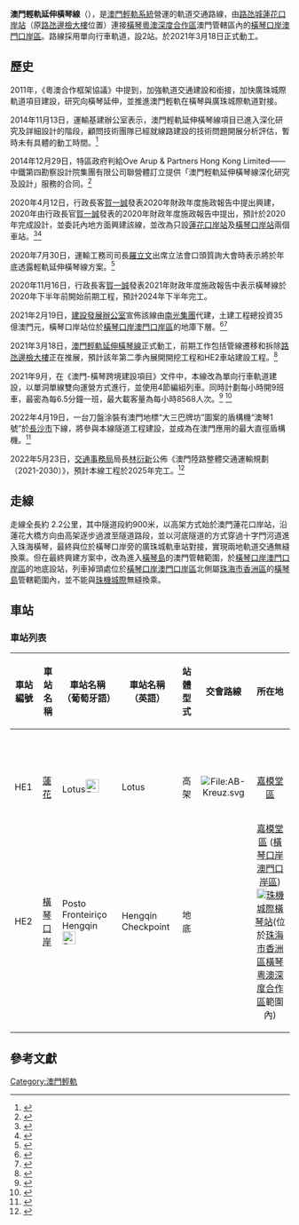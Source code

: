 {{noteTA
|1=zh:軌道捷運系統深化研究;zh-hans:軌道捷運系統深化研究;zh-hk:軌道捷運系統深化研究;zh-tw:軌道捷運系統深化研究;
|d1=中国大陆：軌道捷運系統深化研究；台灣：軌道捷運系統深化研究；香港：軌道捷運系統深化研究
|2=zh:廣珠城際軌道交通;zh-hans:廣珠城際軌道交通;zh-hk:廣珠城際軌道交通;zh-tw:廣珠城際軌道交通;
|d3=中国大陆：廣珠城際軌道交通；台灣：廣珠城際軌道交通；香港：廣珠城際軌道交通
|3=zh:城市軌道交通;zh-hans:城市軌道交通;zh-hk:城市軌道交通;zh-tw:城市軌道交通;
|d4=中国大陆：城市軌道交通；台灣：城市軌道交通；香港：城市軌道交通
}}
{{Future public transportation}}
{{MO future infrastructure}}
{{Infobox rail system-route
| name        = 橫琴線
| native_name = {{lang|pt|Linha de Extensão da Ilha de Hengqin}}
| eng_name    = {{lang|en|Hengqin Extend Line}}
| color       = orange
| logo        = 
| logo_width  = 
| image       = MLTR Hengqin Line Map.png
| image_width = 
| image_alt   = 
| caption     = 
| locale      = {{MAC}}
| type        = 中運量[[旅客捷運系統|旅客捷運系統]]
| system      = [[澳門輕軌|澳門輕軌]]
| status      = 興建中，預計2025年建成
| start       = {{站|蓮花}}
| end         = {{站|橫琴口岸}}
| routes      = 
| character   = 高架、地底
| linelength  = {{convert|2.2|km|mi|abbr=on}}
| tracklength =
| speed       = 最高80公里/小時
| tracks      = 1條
| stations    = 2個
| gauge       = [[膠輪路軌系統|膠輪路軌系統]]
| minradius   = 
| maxgrade    = 
| elevation   = 
| electrification = [[直流電|DC]] 750[[伏特|V]] [[第三軌供電|第三軌供電]]
| block_signal = 固定自動閉塞區間
| signalling  =  Japan Kyosan CBTC
| depot       = [[氹仔輕軌車廠|氹仔輕軌車廠]]
| stock       = [[三菱重工|三菱重工]][[濱海巡航|濱海巡航]]（OCEAN CRUISER）
| fleet_size  = 4節
| open        = 
| lastextension = 
| close       = 
| daily_ridership = 
| owner       = 
| operator    = [[澳門輕軌|澳門輕軌]]
| website     =
| map         = {{澳門輕軌系統RDT/延伸橫琴線}}
| map_state   = collapsed
}}
'''澳門輕軌延伸橫琴線'''（{{lang-pt|'''Linha de Extensão da Ilha de Hengqin do Metro Ligeiro de Macau'''}}），是[[澳門輕軌系統|澳門輕軌系統]]營運的軌道交通路線，由[[路氹城|路氹城]][[蓮花口岸站|蓮花口岸站]]（原[[路氹邊檢大樓|路氹邊檢大樓]]位置）連接[[橫琴粵澳深度合作區|橫琴粵澳深度合作區]]澳門管轄區內的[[横琴口岸#澳門輕軌橫琴線（興建中）|橫琴口岸澳門口岸區]]。路線採用單向行車軌道，設2站。於2021年3月18日正式動工。

== 歷史 ==
2011年，《粵澳合作框架協議》中提到，加強軌道交通建設和銜接，加快廣珠城際軌道項目建設，研究向橫琴延伸，並推進澳門輕軌在橫琴與廣珠城際軌道對接。

2014年11月13日，運輸基建辦公室表示，澳門輕軌延伸橫琴線項目已進入深化研究及詳細設計的階段，顧問技術團隊已經就線路建設的技術問題開展分析評估，暫時未有具體的動工時間。<ref>{{cite news |title=輕軌延伸橫琴線踏入深化研究及詳細設計階段 |url=http://www.git.gov.mo/tc/news_detail.aspx?a_id=100609 |publisher=[[運輸基建辦公室|運輸基建辦公室]] }}{{Dead link|date=2019年4月 |bot=InternetArchiveBot |fix-attempted=yes }}</ref>

2014年12月29日，特區政府判給Ove Arup & Partners Hong Kong Limited——中鐵第四勘察設計院集團有限公司聯營體訂立提供「澳門輕軌延伸橫琴線深化研究及設計」服務的合同。<ref>{{cite news |title=第422/2014號行政長官批示 |url=http://bo.io.gov.mo/bo/i/2014/52/despce_cn.asp#422 |publisher=公報 |accessdate=2015-04-23 |archive-date=2022-06-03 |archive-url=https://web.archive.org/web/20220603144656/https://bo.io.gov.mo/bo/i/2014/52/despce_cn.asp#422 }}</ref>

2020年4月12日，行政長客[[賀一誠|賀一誠]]發表2020年財政年度施政報告中提出興建，2020年由行政長官[[賀一誠|賀一誠]]發表的2020年財政年度施政報告中提出，預計於2020年完成設計，並委託內地方面興建該線，並改為只設[[蓮花口岸站|蓮花口岸站]]及[[橫琴口岸站|橫琴口岸站]]兩個車站。<ref>{{Cite web|title=珠海特區報|url=http://zhuhaidaily.hizh.cn/html/2020-04/22/content_1210_2604941.htm|accessdate=2020-04-22|work=|language=zh-Hant|archive-date=2020-06-26|archive-url=https://web.archive.org/web/20200626213540/http://zhuhaidaily.hizh.cn/html/2020-04/22/content_1210_2604941.htm}}</ref><ref>{{cite news |publisher=[[論盡媒體|論盡媒體]] |date=2020年4月21日 |title=賀一誠：城市總體規劃年內進行諮詢 加大公共投資 加強城市建設 |url=https://aamacau.com/2020/04/20/%E8%B3%80%E4%B8%80%E8%AA%A0%EF%BC%9A%E5%9F%8E%E5%B8%82%E7%B8%BD%E9%AB%94%E8%A6%8F%E5%8A%83%E5%B9%B4%E5%85%A7%E9%80%B2%E8%A1%8C%E8%AB%AE%E8%A9%A2-%E5%8A%A0%E5%A4%A7%E5%85%AC%E5%85%B1%E6%8A%95%E8%B3%87/ |accessdate=2020年4月21日 |archive-date=2021年1月11日 |archive-url=https://web.archive.org/web/20210111083954/https://aamacau.com/2020/04/20/%E8%B3%80%E4%B8%80%E8%AA%A0%EF%BC%9A%E5%9F%8E%E5%B8%82%E7%B8%BD%E9%AB%94%E8%A6%8F%E5%8A%83%E5%B9%B4%E5%85%A7%E9%80%B2%E8%A1%8C%E8%AB%AE%E8%A9%A2-%E5%8A%A0%E5%A4%A7%E5%85%AC%E5%85%B1%E6%8A%95%E8%B3%87/ }}</ref>

2020年7月30日，運輸工務司司長[[羅立文|羅立文]]出席立法會口頭質詢大會時表示將於年底透露輕軌延伸橫琴線方案。<ref>{{cite news |publisher=[[澳廣視新聞|TDM澳廣視新聞]] |date=2020年7月30日 |title=羅立文: 年底透露輕軌延伸橫琴線方案 |url=https://www.facebook.com/tdmchinesenews/videos/580506695880483 |accessdate=2020年7月31日 |archive-date=2022年5月31日 |archive-url=https://web.archive.org/web/20220531002727/https://www.facebook.com/tdmchinesenews/videos/580506695880483 }}</ref>

2020年11月16日，行政長客[[賀一誠|賀一誠]]發表2021年財政年度施政報告中表示橫琴線於2020年下半年前開始前期工程，預計2024年下半年完工。

2021年2月19日，[[建設發展辦公室|建設發展辦公室]]宣佈該線由[[南光集團|南光集團]]代建，土建工程總投資35億澳門元，橫琴口岸站位於[[橫琴口岸澳門口岸區|橫琴口岸澳門口岸區]]的地庫下層。<ref>{{cite news |title=橫琴新口岸地庫將建澳門輕軌站 |url=https://www.tdm.com.mo/c_news/radio_news.php?id=506021 |accessdate=2021-02-19 |publisher=TDM [[澳廣視新聞|澳廣視新聞]]}}</ref><ref>{{Cite web|title=輕軌橫琴線項目即將動工|url=https://www.gov.mo/zh-hant/news/366157/|accessdate=2021-02-19|work=澳門特別行政區政府入口網站|language=zh-hant}}</ref>

2021年3月18日，[[澳門輕軌|澳門輕軌]][[延伸橫琴線|延伸橫琴線]]正式動工，前期工作包括管線遷移和拆除[[路氹邊檢大樓|路氹邊檢大樓]]正在推展，預計該年第二季內展開開挖工程和HE2車站建設工程。<ref>{{cite news |title=澳門輕軌延伸橫琴線項目工程動工 |url=https://news.gov.mo/detail/zh-hant/N21CRG3XBH?1 |agency=[[澳門特別行政區新聞局|澳門特別行政區新聞局]] |publisher=[[建設發展辦公室|建設發展辦公室]] |date=2021-03-18}}</ref>

2021年9月，在《澳門-橫琴跨境建設項目》文件中，本線改為單向行車軌道建設，以單洞單線雙向運營方式進行，並使用4節編組列車。同時計劃每小時開9班車，最密為每6.5分鐘一班，最大載客量為每小時8568人次。<ref>{{Cite web |url=http://www.gdi.gov.mo/gdi/new_files/files/wUsCP2CWAK.pdf |title=澳門-橫琴跨境建設項目 |access-date=2021-09-19 |archive-date=2021-09-20 |archive-url=https://web.archive.org/web/20210920213314/http://www.gdi.gov.mo/gdi/new_files/files/wUsCP2CWAK.pdf |dead-url=no }}</ref> <ref>{{cite news |title=輕軌橫琴線爭取四年內完工 |url=http://www.hengqin.gov.cn/macao_zh_hant/hzqgl/dtyw/xwbb/content/post_2997664.html |accessdate=2021-09-16 |work=[[澳門日報|澳門日報]] |archive-date=2021-09-21 |archive-url=https://web.archive.org/web/20210921002803/http://www.hengqin.gov.cn/macao_zh_hant/hzqgl/dtyw/xwbb/content/post_2997664.html |dead-url=no }}</ref>

2022年4月19日，一台刀盤涂裝有澳門地標“大三巴牌坊”圖案的盾構機“澳琴1號”於[[長沙市|長沙市]]下線，將參與本線隧道工程建設，並成為在澳門應用的最大直徑盾構機。<ref>{{cite news |title=“澳琴1號” 盾構機在長沙下線 將成澳門應用最大直徑盾構機 |url=http://hn.people.com.cn/BIG5/n2/2022/0420/c356884-35231830.html |accessdate=2022-04-21 |work=hn.people.com.cn |archive-date=2022-05-30 |archive-url=https://web.archive.org/web/20220530113914/http://hn.people.com.cn/BIG5/n2/2022/0420/c356884-35231830.html }}</ref>

2022年5月23日，[[交通事務局|交通事務局]]局長[[林衍新|林衍新]]公佈《澳門陸路整體交通運輸規劃（2021-2030）》，預計本線工程於2025年完工。<ref>{{cite news |title=交通局爭取2028年完成東線工程 料2030年輕軌效益初步顯現 |url=https://www.exmoo.com/article/199331.html |accessdate=2022-05-23 |work=[[力報|力報]] |date=2022-05-23 |archive-date=2022-05-31 |archive-url=https://web.archive.org/web/20220531012043/https://www.exmoo.com/article/199331.html }}</ref>

== 走線 ==
走線全長約 2.2公里，其中隧道段約900米，以高架方式始於澳門蓮花口岸站，沿蓮花大橋方向由高架逐步過渡至隧道路段，並以河底隧道的方式穿過十字門河道進入珠海橫琴，最終與位於橫琴口岸旁的廣珠城軌車站對接，實現兩地軌道交通無縫換乘。但在最終興建方案中，改為進入[[橫琴島|橫琴島]]的澳門管轄範圍，於[[橫琴口岸澳門口岸區|橫琴口岸澳門口岸區]]的地底設站，列車掉頭處位於[[橫琴口岸澳門口岸區|橫琴口岸澳門口岸區]]北側屬[[珠海市|珠海市]][[香洲區|香洲區]]的[[橫琴島|橫琴島]]管轄範圍內，並不能與[[廣珠城軌|珠機城際]]無縫換乘。

== 車站 ==
=== 車站列表 ===

{{Panorama
|image = 
|fullwidth = 2266
|fullheight = 525
|height = 160
}}
{|align=center width=90% border=1 cellspacing=0 class="wikitable" style="margin-left:auto; margin-right:auto;"
!車站編號!!車站名稱!!車站名稱（葡萄牙語）!!車站名稱（英語）
!站體型式
!交會路線
!colspan=2|所在地
|-align=center bgcolor=orange
|colspan=8|<font color=white>'''延伸橫琴線''' (車站名稱尚未確定，僅作參考之作)</font>
|-align=center
|HE1||[[蓮花口岸站|蓮花]]||Lotus[[File:BSicon_BUS.svg|24px]]|| Lotus
|align=center|高架
|align=center|[[File:AB-Kreuz.svg|File:AB-Kreuz.svg]]{{澳門輕軌路線標誌|Taipa|S}}
|align=center|[[嘉模堂區|嘉模堂區]]
|-align=center
|HE2||[[橫琴口岸站|橫琴口岸]]||Posto Fronteiriço Hengqin [[File:BSicon_BUS.svg|24px]]||Hengqin Checkpoint
|align=center|地底
|align=center|
|align=center|[[嘉模堂區|嘉模堂區]] ([[橫琴口岸澳門口岸區|橫琴口岸澳門口岸區]])<br>[[File:China_Railways.svg|18px]][[廣珠城際鐵路|珠機城際]][[橫琴站|橫琴站]](位於[[珠海市|珠海市]][[香洲區|香洲區]][[橫琴粵澳深度合作區|橫琴粵澳深度合作區]]範圍內)
|}

== 參考文獻 ==
{{reflist}}

{{澳門輕軌系統延伸橫琴線各站}}
{{澳門輕軌路線|MLRT_future}}
{{澳門陸路跨境交通列表}}

[[Category:澳門輕軌|Category:澳門輕軌]]